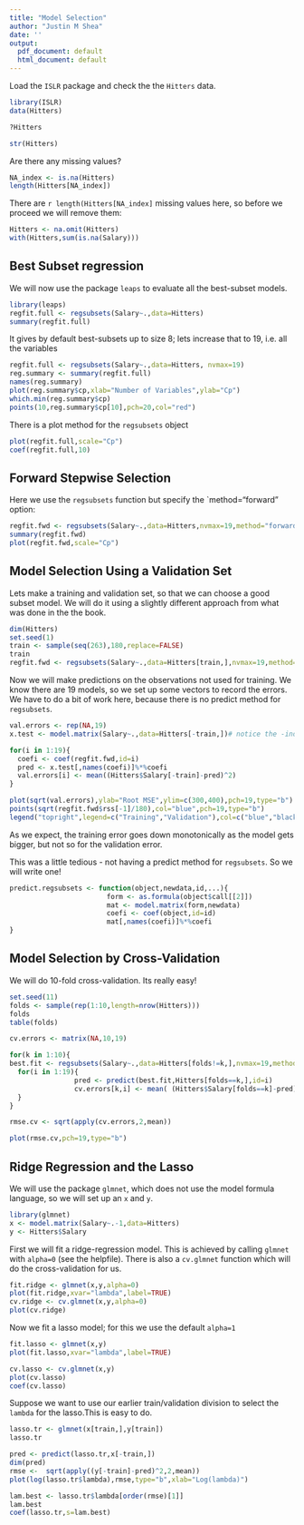 ```yaml
---
title: "Model Selection"
author: "Justin M Shea"
date: ''
output:
  pdf_document: default
  html_document: default
---
```


Load the `ISLR` package and check the the `Hitters` data.
```r
library(ISLR)
data(Hitters)
```
```r
?Hitters
```
```r
str(Hitters)
```

Are there any missing values?
```r
NA_index <- is.na(Hitters)
length(Hitters[NA_index])
```

There are `r length(Hitters[NA_index]` missing values here, so before we proceed we will remove them:

```r
Hitters <- na.omit(Hitters)
with(Hitters,sum(is.na(Salary)))
```

## Best Subset regression

We will now use the package `leaps` to evaluate all the best-subset models.
```r
library(leaps)
regfit.full <- regsubsets(Salary~.,data=Hitters)
summary(regfit.full)
```

It gives by default best-subsets up to size 8; lets increase that to 19, i.e. all the variables

```r
regfit.full <- regsubsets(Salary~.,data=Hitters, nvmax=19)
reg.summary <- summary(regfit.full)
names(reg.summary)
plot(reg.summary$cp,xlab="Number of Variables",ylab="Cp")
which.min(reg.summary$cp)
points(10,reg.summary$cp[10],pch=20,col="red")
```

There is a plot method for the `regsubsets`  object

```r
plot(regfit.full,scale="Cp")
coef(regfit.full,10)
```



## Forward Stepwise Selection

Here we use the `regsubsets` function but specify the `method="forward" option:

```r
regfit.fwd <- regsubsets(Salary~.,data=Hitters,nvmax=19,method="forward")
summary(regfit.fwd)
plot(regfit.fwd,scale="Cp")
```

## Model Selection Using a Validation Set

Lets make a training and validation set, so that we can choose a good subset model. We will do it using a slightly different approach from what was done in the the book.

```r
dim(Hitters)
set.seed(1)
train <- sample(seq(263),180,replace=FALSE)
train
regfit.fwd <- regsubsets(Salary~.,data=Hitters[train,],nvmax=19,method="forward")
```

Now we will make predictions on the observations not used for training. We know there are 19 models, so we set up some vectors to record the errors. We have to do a bit of work here, because there is no predict method for `regsubsets`.

```r
val.errors <- rep(NA,19)
x.test <- model.matrix(Salary~.,data=Hitters[-train,])# notice the -index!

for(i in 1:19){
  coefi <- coef(regfit.fwd,id=i)
  pred <- x.test[,names(coefi)]%*%coefi
  val.errors[i] <- mean((Hitters$Salary[-train]-pred)^2)
}

plot(sqrt(val.errors),ylab="Root MSE",ylim=c(300,400),pch=19,type="b")
points(sqrt(regfit.fwd$rss[-1]/180),col="blue",pch=19,type="b")
legend("topright",legend=c("Training","Validation"),col=c("blue","black"),pch=19)
```

As we expect, the training error goes down monotonically as the model gets bigger, but not so for the validation error.

This was a little tedious - not having a predict method for `regsubsets`. So we will write one!
```r
predict.regsubsets <- function(object,newdata,id,...){
                        form <- as.formula(object$call[[2]])
                        mat <- model.matrix(form,newdata)
                        coefi <- coef(object,id=id)
                        mat[,names(coefi)]%*%coefi
}
```


## Model Selection by Cross-Validation
 

We will do 10-fold cross-validation. Its really easy!
```r
set.seed(11)
folds <- sample(rep(1:10,length=nrow(Hitters)))
folds
table(folds)

cv.errors <- matrix(NA,10,19)

for(k in 1:10){
best.fit <- regsubsets(Salary~.,data=Hitters[folds!=k,],nvmax=19,method="forward")
  for(i in 1:19){
                pred <- predict(best.fit,Hitters[folds==k,],id=i)
                cv.errors[k,i] <- mean( (Hitters$Salary[folds==k]-pred)^2)
  }
}

rmse.cv <- sqrt(apply(cv.errors,2,mean))

plot(rmse.cv,pch=19,type="b")
```


## Ridge Regression and the Lasso
 
We will use the package `glmnet`, which does not use the model formula language, so we will set up an `x` and `y`.

```r
library(glmnet)
x <- model.matrix(Salary~.-1,data=Hitters) 
y <- Hitters$Salary
```

First we will fit a ridge-regression model. This is achieved by calling `glmnet` with `alpha=0` (see the helpfile). There is also a `cv.glmnet` function which will do the cross-validation for us. 

```r
fit.ridge <- glmnet(x,y,alpha=0)
plot(fit.ridge,xvar="lambda",label=TRUE)
cv.ridge <- cv.glmnet(x,y,alpha=0)
plot(cv.ridge)
```

Now we fit a lasso model; for this we use the default `alpha=1`

```r
fit.lasso <- glmnet(x,y)
plot(fit.lasso,xvar="lambda",label=TRUE)

cv.lasso <- cv.glmnet(x,y)
plot(cv.lasso)
coef(cv.lasso)
```

 Suppose we want to use our earlier train/validation division to select the `lambda` for the lasso.This is easy to do.
 
```r
lasso.tr <- glmnet(x[train,],y[train])
lasso.tr

pred <- predict(lasso.tr,x[-train,])
dim(pred)
rmse <-  sqrt(apply((y[-train]-pred)^2,2,mean))
plot(log(lasso.tr$lambda),rmse,type="b",xlab="Log(lambda)")

lam.best <- lasso.tr$lambda[order(rmse)[1]]
lam.best
coef(lasso.tr,s=lam.best)
```
